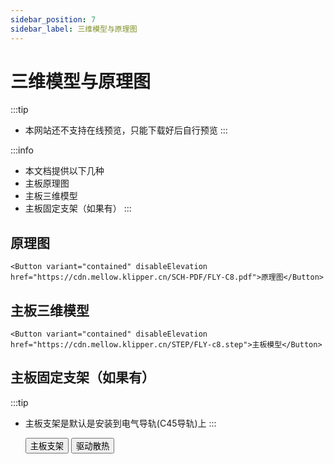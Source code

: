 ```yaml
---
sidebar_position: 7
sidebar_label: 三维模型与原理图
---
```



# 三维模型与原理图


:::tip
* 本网站还不支持在线预览，只能下载好后自行预览
:::

:::info
* 本文档提供以下几种
* 主板原理图
* 主板三维模型
* 主板固定支架（如果有）
:::

## 原理图

    <Button variant="contained" disableElevation href="https://cdn.mellow.klipper.cn/SCH-PDF/FLY-C8.pdf">原理图</Button>


## 主板三维模型

    <Button variant="contained" disableElevation href="https://cdn.mellow.klipper.cn/STEP/FLY-c8.step">主板模型</Button>


## 主板固定支架（如果有）

:::tip
* 主板支架是默认是安装到电气导轨(C45导轨)上
:::

    <Button variant="contained" disableElevation href="https://www.printables.com/model/574200-fly-c8-motherboard-bracket">主板支架</Button>
    <Button variant="contained" disableElevation href="https://www.printables.com/model/572887-fly-c8-stepper-driver-fan-duct-5015-qu-dong-san-re">驱动散热</Button>   
